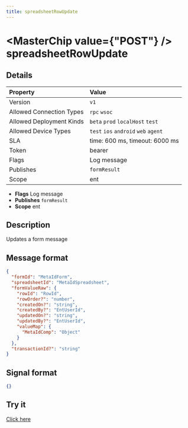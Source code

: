 ```yaml
---
title: spreadsheetRowUpdate
---
```



# <MasterChip value={"POST"} /> spreadsheetRowUpdate

## Details

| Property | Value | 
| :--- | :--- | 
| Version | `v1` |
| Allowed Connection Types | `rpc` `wsoc`  |
| Allowed Deployment Kinds | `beta` `prod` `localHost` `test`  |
| Allowed Device Types | `test` `ios` `android` `web` `agent`  |
| SLA | time: 600 ms, timeout: 6000 ms |
| Token | bearer |
| Flags | Log message |
| Publishes | `formResult`  |
| Scope | ent |


- **Flags** Log message
- **Publishes** `formResult` 
- **Scope** ent


## Description

Updates a form message

## Message format

```json
{
  "formId": "MetaIdForm",
  "spreadsheetId": "MetaIdSpreadsheet",
  "formValueRaw": {
    "rowId": "RowId",
    "rowOrder?": "number",
    "createdOn?": "string",
    "createdBy?": "EntUserId",
    "updatedOn?": "string",
    "updatedBy?": "EntUserId",
    "valueMap": {
      "MetaIdComp": "Object"
    }
  },
  "transactionId?": "string"
}
```

## Signal format

```json
{}
```

## Try it

[Click here](https://web.neome.ai/api?path=ent_entMain_spreadsheetRowUpdate)

